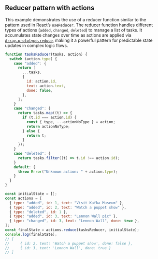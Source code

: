 
## Reducer pattern with actions

This example demonstrates the use of a reducer function similar to the pattern used in React’s `useReducer`.
The reducer function handles different types of actions (`added`, `changed`, `deleted`) to manage a list of tasks.
It accumulates state changes over time as actions are applied via
[`Array.prototype.reduce`](https://developer.mozilla.org/en-US/docs/Web/JavaScript/Reference/Global_Objects/Array/reduce),
making it a powerful pattern for predictable state updates in complex logic flows.

```js filename="reducer" copy
function tasksReducer(tasks, action) {
  switch (action.type) {
    case "added": {
      return [
        ...tasks,
        {
          id: action.id,
          text: action.text,
          done: false,
        },
      ];
    }
    case "changed": {
      return tasks.map((t) => {
        if (t.id === action.id) {
          const { type, ...actionNoType } = action;
          return actionNoType;
        } else {
          return t;
        }
      });
    }
    case "deleted": {
      return tasks.filter((t) => t.id !== action.id);
    }
    default: {
      throw Error("Unknown action: " + action.type);
    }
  }
}

const initialState = [];
const actions = [
  { type: "added", id: 1, text: "Visit Kafka Museum" },
  { type: "added", id: 2, text: "Watch a puppet show" },
  { type: "deleted", id: 1 },
  { type: "added", id: 3, text: "Lennon Wall pic" },
  { type: "changed", id: 3, text: "Lennon Wall", done: true },
];
const finalState = actions.reduce(tasksReducer, initialState);
console.log(finalState);
// [
//     { id: 2, text: 'Watch a puppet show', done: false },
//     { id: 3, text: 'Lennon Wall', done: true }
// ]
```
